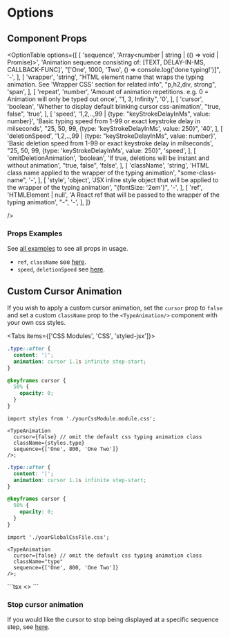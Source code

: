 
# Options

## Component Props

<OptionTable
  options={[
    [
      'sequence',
      'Array<number | string | (() => void | Promise<void>)>',
      'Animation sequence consisting of: [TEXT, DELAY-IN-MS, CALLBACK-FUNC]',
      "['One', 1000, 'Two', () => console.log('done typing!')]",
      '-',
    ],
        [
      'wrapper',
      'string',
      "HTML element name that wraps the typing animation. See 'Wrapper CSS' section for related info",
      "p,h2,div, strong",
      'span',
    ],
                        [
      'repeat',
      'number',
      'Amount of animation repetitions. e.g. 0 = Animation will only be typed out once',
      "1, 3, Infinity",
      '0',
    ],
                        [
      'cursor',
      'boolean',
      'Whether to display default blinking cursor css-animation',
      "true, false",
      'true',
    ],
            [
      'speed',
      '1,2,..,99 | {type: "keyStrokeDelayInMs", value: number}',
      'Basic typing speed from 1-99 or exact keystroke delay in milseconds',
      "25, 50, 99, {type: 'keyStrokeDelayInMs', value: 250}",
      '40',
    ],
                [
      'deletionSpeed',
      '1,2,..,99 | {type: "keyStrokeDelayInMs", value: number}',
      'Basic deletion speed from 1-99 or exact keystroke delay in milseconds',
      "25, 50, 99, {type: 'keyStrokeDelayInMs', value: 250}",
      'speed',
    ],
                    [
      'omitDeletionAnimation',
      'boolean',
      'If true, deletions will be instant and without animation',
      "true, false",
      'false',
    ],
        [
      'className',
      'string',
      'HTML class name applied to the wrapper of the typing animation',
      "some-class-name",
      '-',
    ],
            [
      'style',
      'object',
      'JSX inline style object that will be applied to the wrapper of the typing animation',
      "{fontSize: '2em'}",
      '-',
    ],
                [
      'ref',
      'HTMLElement | null',
      'A React ref that will be passed to the wrapper of the typing animation',
      "-",
      '-',
    ],
  ]}

/>

### Props Examples

See [all examples](/examples) to see all props in usage.

- `ref`, `className` see [here](/examples#manipulation-via-css-classes).
- `speed`, `deletionSpeed` see [here](/examples#custom-speed).

## Custom Cursor Animation

If you wish to apply a custom cursor animation, set the `cursor` prop to `false` and set a custom `className` prop to the `<TypeAnimation/>` component with your own css styles.

<Tabs items={['CSS Modules', 'CSS', 'styled-jsx']}>

<Tab>

```css filename="yourCssModule.module.css"
.type::after {
  content: '|';
  animation: cursor 1.1s infinite step-start;
}

@keyframes cursor {
  50% {
    opacity: 0;
  }
}
```

```tsx
import styles from './yourCssModule.module.css';

<TypeAnimation
  cursor={false} // omit the default css typing animation class
  className={styles.type}
  sequence={['One', 800, 'One Two']}
/>;
```

</Tab>

<Tab>

```css filename="yourGlobalCssFile.css"
.type::after {
  content: '|';
  animation: cursor 1.1s infinite step-start;
}

@keyframes cursor {
  50% {
    opacity: 0;
  }
}
```

```tsx
import './yourGlobalCssFile.css';

<TypeAnimation
  cursor={false} // omit the default css typing animation class
  className="type"
  sequence={['One', 800, 'One Two']}
/>;
```

</Tab>

<Tab>
  ```tsx
  <>
    <TypeAnimation
      cursor={false} // omit the default css typing animation class
      className="type"
      sequence={['One', 800, 'One Two']}
    />
    <style global jsx>{`
      .type::after {
        content: '|';
        animation: cursor 1.1s infinite step-start;
      }
      @keyframes cursor {
        50% {
          opacity: 0;
        }
      }
    `}</style>
  </>
  ```
</Tab>

</Tabs>

### Stop cursor animation

If you would like the cursor to stop being displayed at a specific sequence step, see [here](/examples#manipulation-via-css-classes).
